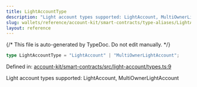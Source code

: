 ```yaml
---
title: LightAccountType
description: "Light account types supported: LightAccount, MultiOwnerLightAccount"
slug: wallets/reference/account-kit/smart-contracts/type-aliases/LightAccountType
layout: reference
---
```


{/* This file is auto-generated by TypeDoc. Do not edit manually. */}

```ts
type LightAccountType = "LightAccount" | "MultiOwnerLightAccount";
```

Defined in: [account-kit/smart-contracts/src/light-account/types.ts:9](https://github.com/alchemyplatform/aa-sdk/blob/ad165355d980f9a16dd388088895bfc851df8656/account-kit/smart-contracts/src/light-account/types.ts#L9)

Light account types supported: LightAccount, MultiOwnerLightAccount
